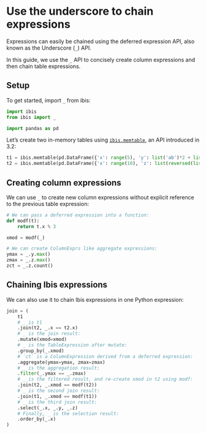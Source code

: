 # Use the underscore to chain expressions

Expressions can easily be chained using the deferred expression API, also known as the Underscore (`_`) API.

In this guide, we use the `_` API to concisely create column expressions and then chain table expressions.

## Setup

To get started, import `_` from ibis:

```python
import ibis
from ibis import _

import pandas as pd
```

Let's create two in-memory tables using [`ibis.memtable`](./memtable_join.qmd), an API introduced in 3.2:

```python
t1 = ibis.memtable(pd.DataFrame({'x': range(5), 'y': list('ab')*2 + list('e')}))
t2 = ibis.memtable(pd.DataFrame({'x': range(10), 'z': list(reversed(list('ab')*2 + list('e')))*2}))
```

## Creating column expressions

We can use `_` to create new column expressions without explicit reference to the previous table expression:

```python
# We can pass a deferred expression into a function:
def modf(t):
    return t.x % 3

xmod = modf(_)

# We can create ColumnExprs like aggregate expressions:
ymax = _.y.max()
zmax = _.z.max()
zct = _.z.count()
```

## Chaining Ibis expressions

We can also use it to chain Ibis expressions in one Python expression:

```python
join = (
    t1
    # _ is t1
    .join(t2, _.x == t2.x)
    # _ is the join result:
    .mutate(xmod=xmod)
    # _ is the TableExpression after mutate:
    .group_by(_.xmod)
    # `ct` is a ColumnExpression derived from a deferred expression:
    .aggregate(ymax=ymax, zmax=zmax)
    # _ is the aggregation result:
    .filter(_.ymax == _.zmax)
    # _ is the filtered result, and re-create xmod in t2 using modf:
    .join(t2, _.xmod == modf(t2))
    # _ is the second join result:
    .join(t1, _.xmod == modf(t1))
    # _ is the third join result:
    .select(_.x, _.y, _.z)
    # Finally, _ is the selection result:
    .order_by(_.x)
)
```
